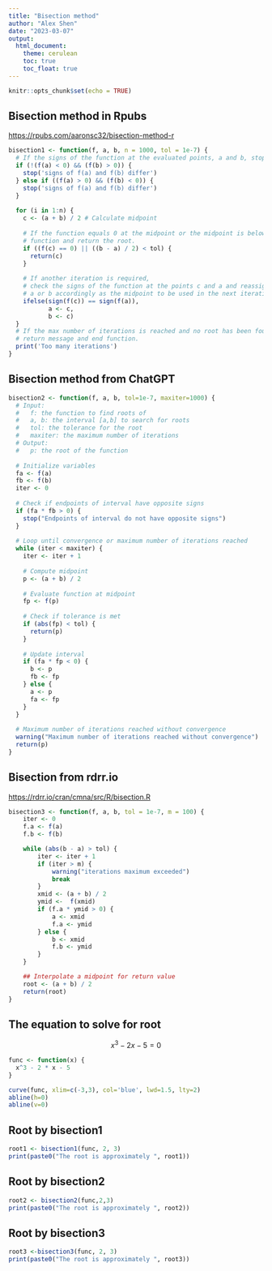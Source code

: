 ```yaml
---
title: "Bisection method"
author: "Alex Shen"
date: "2023-03-07"
output: 
  html_document:
    theme: cerulean
    toc: true
    toc_float: true
---
```


```r
knitr::opts_chunk$set(echo = TRUE)
```

## Bisection method in Rpubs

<https://rpubs.com/aaronsc32/bisection-method-r>
```r
bisection1 <- function(f, a, b, n = 1000, tol = 1e-7) {
  # If the signs of the function at the evaluated points, a and b, stop the function and return message.
  if (!(f(a) < 0) && (f(b) > 0)) {
    stop('signs of f(a) and f(b) differ')
  } else if ((f(a) > 0) && (f(b) < 0)) {
    stop('signs of f(a) and f(b) differ')
  }
  
  for (i in 1:n) {
    c <- (a + b) / 2 # Calculate midpoint
    
    # If the function equals 0 at the midpoint or the midpoint is below the desired tolerance, stop the 
    # function and return the root.
    if ((f(c) == 0) || ((b - a) / 2) < tol) {
      return(c)
    }
    
    # If another iteration is required, 
    # check the signs of the function at the points c and a and reassign
    # a or b accordingly as the midpoint to be used in the next iteration.
    ifelse(sign(f(c)) == sign(f(a)), 
           a <- c,
           b <- c)
  }
  # If the max number of iterations is reached and no root has been found, 
  # return message and end function.
  print('Too many iterations')
}
```

## Bisection method from ChatGPT
```r
bisection2 <- function(f, a, b, tol=1e-7, maxiter=1000) {
  # Input:
  #   f: the function to find roots of
  #   a, b: the interval [a,b] to search for roots
  #   tol: the tolerance for the root
  #   maxiter: the maximum number of iterations
  # Output:
  #   p: the root of the function
  
  # Initialize variables
  fa <- f(a)
  fb <- f(b)
  iter <- 0
  
  # Check if endpoints of interval have opposite signs
  if (fa * fb > 0) {
    stop("Endpoints of interval do not have opposite signs")
  }
  
  # Loop until convergence or maximum number of iterations reached
  while (iter < maxiter) {
    iter <- iter + 1
    
    # Compute midpoint
    p <- (a + b) / 2
    
    # Evaluate function at midpoint
    fp <- f(p)
    
    # Check if tolerance is met
    if (abs(fp) < tol) {
      return(p)
    }
    
    # Update interval
    if (fa * fp < 0) {
      b <- p
      fb <- fp
    } else {
      a <- p
      fa <- fp
    }
  }
  
  # Maximum number of iterations reached without convergence
  warning("Maximum number of iterations reached without convergence")
  return(p)
}

```

## Bisection from rdrr.io

<https://rdrr.io/cran/cmna/src/R/bisection.R>
```r
bisection3 <- function(f, a, b, tol = 1e-7, m = 100) {
    iter <- 0
    f.a <- f(a)
    f.b <- f(b)

    while (abs(b - a) > tol) {
        iter <- iter + 1
        if (iter > m) {
            warning("iterations maximum exceeded")
            break
        }
        xmid <- (a + b) / 2
        ymid <-  f(xmid)
        if (f.a * ymid > 0) {
            a <- xmid
            f.a <- ymid
        } else {
            b <- xmid
            f.b <- ymid
        }
    }

    ## Interpolate a midpoint for return value
    root <- (a + b) / 2
    return(root)
}
```


## The equation to solve for root
$$
x^3-2x-5 = 0
$$

```r
func <- function(x) {
  x^3 - 2 * x - 5
}

curve(func, xlim=c(-3,3), col='blue', lwd=1.5, lty=2)
abline(h=0)
abline(v=0)
```

## Root by bisection1
```r
root1 <- bisection1(func, 2, 3)
print(paste0("The root is approximately ", root1))
```

## Root by bisection2
```r
root2 <- bisection2(func,2,3)
print(paste0("The root is approximately ", root2))
```

## Root by bisection3
```r
root3 <-bisection3(func, 2, 3)
print(paste0("The root is approximately ", root3))
```

